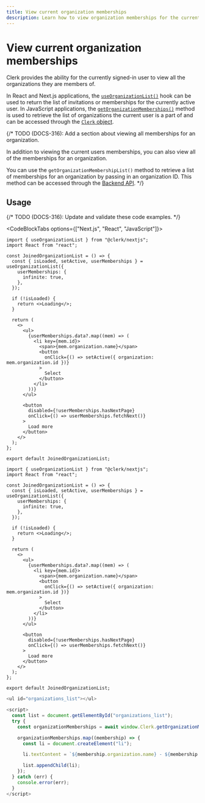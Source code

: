 ```yaml
---
title: View current organization memberships
description: Learn how to view organization memberships for the currently signed-in user.
---
```


# View current organization memberships

Clerk provides the ability for the currently signed-in user to view all the organizations they are members of.

In React and Next.js applications, the [`useOrganizationList()`](/docs/references/react/use-organization-list) hook can be used to return the list of invitations or memberships for the currently active user. In JavaScript applications, the [`getOrganizationMemberships()`](/docs/references/javascript/clerk/organization-methods#get-organization-memberships) method is used to retrieve the list of organizations the current user is a part of and can be accessed through the [`Clerk` object](/docs/references/javascript/clerk/clerk).

{/* TODO (DOCS-316): Add a section about viewing all memberships for an organization.

In addition to viewing the current users memberships, you can also view all of the memberships for an organization.

You can use the `getOrganizationMembershipList()` method to retrieve a list of memberships for an organization by passing in an organization ID. This method can be accessed through the [Backend API](/docs/references/backend/organization/get-organization-membership-list). */}

## Usage

{/* TODO (DOCS-316): Update and validate these code examples. */}

<CodeBlockTabs options={["Next.js", "React", "JavaScript"]}>
```tsx filename="pages/joined-organizations.tsx" copy
import { useOrganizationList } from "@clerk/nextjs";
import React from "react";
 
const JoinedOrganizationList = () => {
  const { isLoaded, setActive, userMemberships } = useOrganizationList({
    userMemberships: {
      infinite: true,
    },
  });
 
  if (!isLoaded) {
    return <>Loading</>;
  }
 
  return (
    <>
      <ul>
        {userMemberships.data?.map((mem) => (
          <li key={mem.id}>
            <span>{mem.organization.name}</span>
            <button
              onClick={() => setActive({ organization: mem.organization.id })}
            >
              Select
            </button>
          </li>
        ))}
      </ul>
 
      <button
        disabled={!userMemberships.hasNextPage}
        onClick={() => userMemberships.fetchNext()}
      >
        Load more
      </button>
    </>
  );
};
 
export default JoinedOrganizationList;
```

```tsx filename="joined-organizations.tsx" copy
import { useOrganizationList } from "@clerk/nextjs";
import React from "react";
 
const JoinedOrganizationList = () => {
  const { isLoaded, setActive, userMemberships } = useOrganizationList({
    userMemberships: {
      infinite: true,
    },
  });
 
  if (!isLoaded) {
    return <>Loading</>;
  }
 
  return (
    <>
      <ul>
        {userMemberships.data?.map((mem) => (
          <li key={mem.id}>
            <span>{mem.organization.name}</span>
            <button
              onClick={() => setActive({ organization: mem.organization.id })}
            >
              Select
            </button>
          </li>
        ))}
      </ul>
 
      <button
        disabled={!userMemberships.hasNextPage}
        onClick={() => userMemberships.fetchNext()}
      >
        Load more
      </button>
    </>
  );
};
 
export default JoinedOrganizationList;
```

```js filename="joined-organizations.js" copy
<ul id="organizations_list"></ul>

<script>
  const list = document.getElementById("organizations_list");
  try {
    const organizationMemberships = await window.Clerk.getOrganizationMemberships();

    organizationMemberships.map((membership) => {
      const li = document.createElement("li");

      li.textContent = `${membership.organization.name} - ${membership.role}`;

      list.appendChild(li);
    });
  } catch (err) {
    console.error(err);
  }
</script>
```
</CodeBlockTabs>